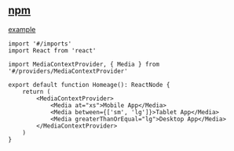 ## [npm](https://www.npmjs.com/package/fresnel)
[example](../../../_examples/pkgs/@artsy/fresnel)

```tsx
import '#/imports'
import React from 'react'

import MediaContextProvider, { Media } from '#/providers/MediaContextProvider'

export default function Homeage(): ReactNode {
    return (
        <MediaContextProvider>
            <Media at="xs">Mobile App</Media>
            <Media between={['sm', 'lg']}>Tablet App</Media>
            <Media greaterThanOrEqual="lg">Desktop App</Media>
        </MediaContextProvider>
    )
}
```